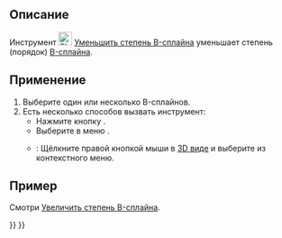 <languages/>

{{Docnav/ru
|[[Sketcher_BSplineIncreaseDegree/ru|Увеличить степень B-сплайна]]
|[[Sketcher_BSplineIncreaseKnotMultiplicity/ru|Увеличение кратности узлов]]
|[[Sketcher_Workbench/ru|Скетчер]]
|IconL=Sketcher_BSplineIncreaseDegree.svg
|IconR=Sketcher_BSplineIncreaseKnotMultiplicity.svg
|IconC=Workbench_Sketcher.svg
}}

{{GuiCommand/ru
|Name=Sketcher BSplineDecreaseDegree
|Name/ru=Скетчер Уменьшить степень B-сплайна
|MenuLocation=Эскиз → В-сплайн инструменты эскиза → Уменьшить степень B-сплайна
|Workbenches=[[Sketcher_Workbench/ru|Скетчер]]
|Version=0.19
|SeeAlso=[[Sketcher_BSplineIncreaseDegree/ru|Скетчер Увеличить степень B-сплайна]]
}}

<span id="Description"></span>
== Описание ==

Инструмент [[Image:Sketcher_BSplineDecreaseDegree.svg|24px]] [[Sketcher_BSplineDecreaseDegree/ru|Уменьшить степень B-сплайна]] уменьшает степень (порядок) [[B-Splines/ru|B-сплайна]].

<span id="Usage"></span>
== Применение ==

# Выберите один или несколько B-сплайнов.
# Есть несколько способов вызвать инструмент:
#* Нажмите кнопку {{Button|[[Image:Sketcher_BSplineDecreaseDegree.svg|16px]] [[Sketcher_BSplineDecreaseDegree/ru|Уменьшить степень B-сплайна]]}}.
#* Выберите в меню {{MenuCommand|Эскиз → В-сплайн инструменты эскиза → [[Image:Sketcher_BSplineDecreaseDegree.svg|16px]] Уменьшить степень B-сплайна}}.
#* {{Version/ru|1.0}}: Щёлкните правой кнопкой мыши в [[3D_view/ru|3D виде]] и выберите {{MenuCommand|[[Image:Sketcher_BSplineDecreaseDegree.svg|16px]] Уменьшить степень B-сплайна}} из контекстного меню.

<span id="Example"></span>
== Пример ==

Смотри [[Sketcher_BSplineIncreaseDegree/ru#Example|Увеличить степень B-сплайна]].


{{Docnav/ru
|[[Sketcher_BSplineIncreaseDegree/ru|Увеличить степень B-сплайна]]
|[[Sketcher_BSplineIncreaseKnotMultiplicity/ru|Увеличение кратности узлов]]
|[[Sketcher_Workbench/ru|Скетчер]]
|IconL=Sketcher_BSplineIncreaseDegree.svg
|IconR=Sketcher_BSplineIncreaseKnotMultiplicity.svg
|IconC=Workbench_Sketcher.svg
}}

{{Sketcher Tools navi{{#translation:}}}}
{{Userdocnavi{{#translation:}}}}